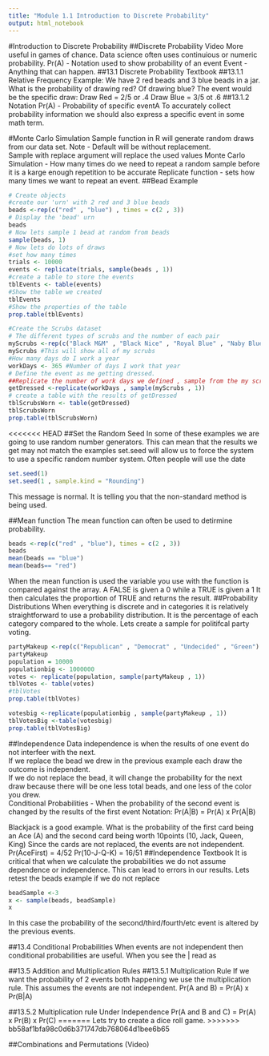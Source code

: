 ```yaml
---
title: "Module 1.1 Introduction to Discrete Probability"
output: html_notebook
---
```

#Introduction to Discrete Probability
##Discrete Probability Video
More useful in games of chance.
Data science often uses continuious or numeric probability. 
Pr(A) - Notation used to show probability of an event
Event - Anything that can happen.
##13.1 Discrete Probability Textbook
##13.1.1 Relative Frequency
Example:  We have 2 red beads and 3 blue beads in a jar.  What is the probability of drawing red? Of drawing blue?
The event would be the specific draw:
Draw Red = 2/5 or .4
Draw Blue = 3/5 ot .6
##13.1.2 Notation
Pr(A) - Probability of specific eventA
To accurately collect probability information we should also express a specific event in some math term.

#Monte Carlo Simulation
Sample function in R will generate random draws from our data set. 
  Note - Default will be without replacement.  
    Sample with replace argument will replace the used values
Monte Carlo Simulation - How many times do we need to repeat a random sample before it is a karge enough repetition to be accurate
Replicate function - sets how many times we want to repeat an event.
##Bead Example
```r
# Create objects
#create our 'urn' with 2 red and 3 blue beads
beads <-rep(c("red" , "blue") , times = c(2 , 3))
# Display the 'bead' urn
beads
# Now lets sample 1 bead at random from beads
sample(beads, 1)
# Now lets do lots of draws
#set how many times
trials <- 10000
events <- replicate(trials, sample(beads , 1))
#create a table to store the events
tblEvents <- table(events)
#Show the table we created
tblEvents
#Show the properties of the table
prop.table(tblEvents)

```
```r
#Create the Scrubs dataset
# The different types of scrubs and the number of each pair
myScrubs <-rep(c("Black M&M" , "Black Nice" , "Royal Blue" , "Naby Blue") , times = c(1 , 2 , 1 , 2))
myScrubs #This will show all of my scrubs
#How many days do I work a year
workDays <- 365 #Number of days I work that year
# Define the event as me getting dressed.
##Replicate the number of work days we defined , sample from the my scrubs table, 1 time
getDressed <-replicate(workDays , sample(myScrubs , 1))
# create a table with the results of getDressed
tblScrubsWorn <- table(getDressed)
tblScrubsWorn
prop.table(tblScrubsWorn)
```
<<<<<<< HEAD
##Set the Random Seed
In some of these examples we are going to use random number generators.  This can mean that the results we get may not match the examples
set.seed will allow us to force the system to use a specific random number system.
Often people will use the date
```r
set.seed(1)
set.seed(1 , sample.kind = "Rounding")
```
This message is normal.  It is telling you that the non-standard method is being used. 

##Mean function
The mean function can often be used to detirmine probability. 
```r
beads <-rep(c("red" , "blue"), times = c(2 , 3))
beads
mean(beads == "blue")
mean(beads== "red")

```
When the mean function is used the variable you use with the function is compared against the array. 
A FALSE is given a 0 while a TRUE is given a 1
It then calculates the proportion of TRUE and returns the result. 
##Probability Distributions
When everything is discrete and in categories it is relatively straightforward to use a probability distribution.  It is the percentage of each category compared to the whole. 
Lets create a sample for politifcal party voting. 
```r
partyMakeup <-rep(c("Republican" , "Democrat" , "Undecided" , "Green") , times = c(44 , 44 , 10 , 2))
partyMakeup
population = 10000
populationbig <- 1000000
votes <- replicate(population, sample(partyMakeup , 1))
tblVotes <- table(votes)
#tblVotes
prop.table(tblVotes)

votesbig <-replicate(populationbig , sample(partyMakeup , 1))
tblVotesBig <-table(votesbig)
prop.table(tblVotesBig)

```
##Independence
Data independence is when the results of one event do not interfeer with the next.  
If we replace the bead we drew in the previous example each draw the outcome is independent.  
If we do not replace the bead, it will change the probability for the next draw because there will be one less total beads, and one less of the color you drew.  
Conditional Probabilities - When the probability of the second event is changed by the results of the first event
Notation:
  Pr(A|B) = Pr(A) x Pr(A|B)
  
Blackjack is a good example.
What is the probability of the first card being an Ace (A) and the second card being worth 10points (10, Jack, Queen, King)
Since the cards are not replaced, the events are not independent.  
Pr(AceFirst) = 4/52
Pr(10-J-Q-K) = 16/51
##Independence Textbook
It is critical that when we calculate the probabilities we do not assume dependence or independence.  This can lead to errors in our results. 
Lets retest the beads example if we do not replace
```r
beadSample <-3
x <- sample(beads, beadSample)
x
```
In this case the probability of the second/third/fourth/etc event is altered by the previous events.

##13.4 Conditional Probabilities 
When events are not independent then conditional probabilities are useful. 
When you see the | read as 

##13.5 Addition and Multiplication Rules
##13.5.1 Multiplication Rule
If we want the probability of 2 events both happening we use the multiplication rule.
This assumes the events are not independent.
Pr(A and B) = Pr(A) x Pr(B|A)

##13.5.2 Multiplication rule Under Independence
Pr(A and B and C) = Pr(A) x Pr(B) x Pr(C)
=======
Lets try to create a dice roll game.
>>>>>>> bb58af1bfa98c0d6b371747db768064d1bee6b65

##Combinations and Permutations (Video)
